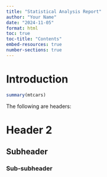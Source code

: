 ```yaml
---
title: "Statistical Analysis Report"
author: "Your Name"
date: "2024-11-05"
format: html
toc: true
toc-title: "Contents"
embed-resources: true
number-sections: true
---
```


# Introduction

```r
summary(mtcars)
```

The following are headers:

# Header 2
## Subheader {.unnumbered .unlisted}
### Sub-subheader {.unnumbered .unlisted}